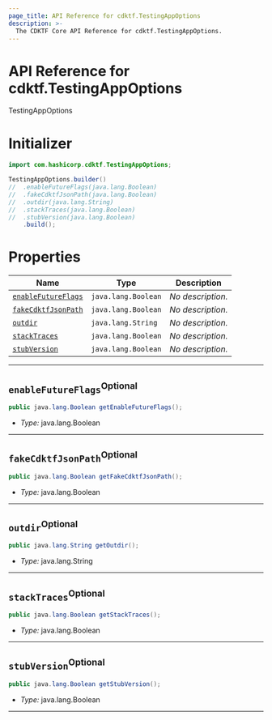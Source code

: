 ```yaml
---
page_title: API Reference for cdktf.TestingAppOptions
description: >-
  The CDKTF Core API Reference for cdktf.TestingAppOptions.
---
```


<!-- This file is generated through yarn generate-docs -->

# API Reference for cdktf.TestingAppOptions

   TestingAppOptions <a name="TestingAppOptions" id="cdktf.TestingAppOptions"></a>
  
  # Initializer <a name="Initializer" id="cdktf.TestingAppOptions.Initializer"></a>
  
  ```java
  import com.hashicorp.cdktf.TestingAppOptions;
  
  TestingAppOptions.builder()
  //  .enableFutureFlags(java.lang.Boolean)
  //  .fakeCdktfJsonPath(java.lang.Boolean)
  //  .outdir(java.lang.String)
  //  .stackTraces(java.lang.Boolean)
  //  .stubVersion(java.lang.Boolean)
      .build();
  ```
  
  # Properties <a name="Properties" id="Properties"></a>
  
  | **Name** | **Type** | **Description** |
  | --- | --- | --- |
  | <code><a href="#cdktf.TestingAppOptions.property.enableFutureFlags">enableFutureFlags</a></code> | <code>java.lang.Boolean</code> | *No description.* |
  | <code><a href="#cdktf.TestingAppOptions.property.fakeCdktfJsonPath">fakeCdktfJsonPath</a></code> | <code>java.lang.Boolean</code> | *No description.* |
  | <code><a href="#cdktf.TestingAppOptions.property.outdir">outdir</a></code> | <code>java.lang.String</code> | *No description.* |
  | <code><a href="#cdktf.TestingAppOptions.property.stackTraces">stackTraces</a></code> | <code>java.lang.Boolean</code> | *No description.* |
  | <code><a href="#cdktf.TestingAppOptions.property.stubVersion">stubVersion</a></code> | <code>java.lang.Boolean</code> | *No description.* |
  
  ---
  
  ## `enableFutureFlags`<sup>Optional</sup> <a name="enableFutureFlags" id="cdktf.TestingAppOptions.property.enableFutureFlags"></a>
  
  ```java
  public java.lang.Boolean getEnableFutureFlags();
  ```
  
  - *Type:* java.lang.Boolean
  
  ---
  
  ## `fakeCdktfJsonPath`<sup>Optional</sup> <a name="fakeCdktfJsonPath" id="cdktf.TestingAppOptions.property.fakeCdktfJsonPath"></a>
  
  ```java
  public java.lang.Boolean getFakeCdktfJsonPath();
  ```
  
  - *Type:* java.lang.Boolean
  
  ---
  
  ## `outdir`<sup>Optional</sup> <a name="outdir" id="cdktf.TestingAppOptions.property.outdir"></a>
  
  ```java
  public java.lang.String getOutdir();
  ```
  
  - *Type:* java.lang.String
  
  ---
  
  ## `stackTraces`<sup>Optional</sup> <a name="stackTraces" id="cdktf.TestingAppOptions.property.stackTraces"></a>
  
  ```java
  public java.lang.Boolean getStackTraces();
  ```
  
  - *Type:* java.lang.Boolean
  
  ---
  
  ## `stubVersion`<sup>Optional</sup> <a name="stubVersion" id="cdktf.TestingAppOptions.property.stubVersion"></a>
  
  ```java
  public java.lang.Boolean getStubVersion();
  ```
  
  - *Type:* java.lang.Boolean
  
  ---
  
